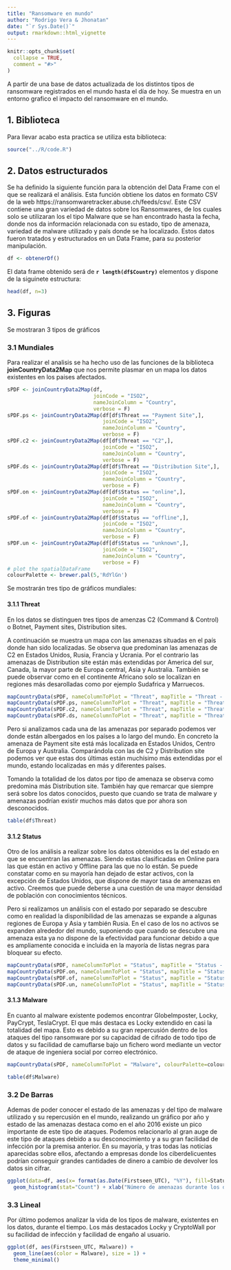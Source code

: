 ```yaml
---
title: "Ransomware en mundo"
author: "Rodrigo Vera & Jhonatan"
date: "`r Sys.Date()`"
output: rmarkdown::html_vignette
---
```


```r

knitr::opts_chunk$set(
  collapse = TRUE,
  comment = "#>"
)
```

A partir de una base de datos actualizada de los distintos tipos de ransomware registrados en el mundo hasta el día de hoy. Se muestra en un entorno grafico el impacto del ransomware en el mundo.

## 1. Biblioteca

Para llevar acabo esta practica se utiliza esta biblioteca:

```r
source("../R/code.R")
```

## 2. Datos estructurados

Se ha definido la siguiente función para la obtención del Data Frame con el que se realizará el análisis. Esta función obtiene los datos en formato CSV de la web https://ransomwaretracker.abuse.ch/feeds/csv/. Este CSV contiene una gran variedad de datos sobre los Ransomwares, de los cuales solo se utilizaran los el tipo Malware que se han encontrado hasta la fecha, donde nos da información relacionada con su estado, tipo de amenaza, variedad de malware utilizado y país donde se ha localizado. Estos datos fueron tratados y estructurados en un Data Frame, para su posterior manipulación.

```r
df <- obtenerDf()
```

El data frame obtenido será de **`r length(df$Country)`** elementos y dispone de la siguinete estructura:

```r
head(df, n=3)
```

## 3. Figuras

Se mostraran 3 tipos de gráficos

### 3.1	Mundiales
Para realizar el analisis se ha hecho uso de las funciones de la biblioteca **joinCountryData2Map** que nos permite plasmar en un mapa los datos existentes en los paises afectados.

```r
sPDF <- joinCountryData2Map(df,
                            joinCode = "ISO2",
                            nameJoinColumn = "Country",
                            verbose = F)
sPDF.ps <- joinCountryData2Map(df[df$Threat == "Payment Site",],
                               joinCode = "ISO2",
                               nameJoinColumn = "Country",
                               verbose = F)
sPDF.c2 <- joinCountryData2Map(df[df$Threat == "C2",],
                               joinCode = "ISO2",
                               nameJoinColumn = "Country",
                               verbose = F)
sPDF.ds <- joinCountryData2Map(df[df$Threat == "Distribution Site",],
                               joinCode = "ISO2",
                               nameJoinColumn = "Country",
                               verbose = F)
sPDF.on <- joinCountryData2Map(df[df$Status == "online",],
                               joinCode = "ISO2",
                               nameJoinColumn = "Country",
                               verbose = F)
sPDF.of <- joinCountryData2Map(df[df$Status == "offline",],
                               joinCode = "ISO2",
                               nameJoinColumn = "Country",
                               verbose = F)
sPDF.un <- joinCountryData2Map(df[df$Status == "unknown",],
                               joinCode = "ISO2",
                               nameJoinColumn = "Country",
                               verbose = F)
# plot the spatialDataFrame
colourPalette <- brewer.pal(5,'RdYlGn')
```

Se mostrarán tres tipo de gráficos mundiales:

#### 3.1.1	Threat
En los datos se distinguen tres tipos de amenzas C2 (Command & Control) o Botnet, Payment sites, Distribution sites.

A continuación se muestra un mapa con las amenazas situadas en el país donde han sido localizadas. Se observa que predominan las amenazas de C2 en Estados Unidos, Rusia, Francia y Ucrania. Por el contrario las amenazas de Distribution site están más extendidas por America del sur, Canada, la mayor parte de Europa central, Asia y Australia. También se puede observar como en el continente Africano solo se localizan en regiones más desarolladas como por ejemplo Sudafrica y Marruecos.  

```r
mapCountryData(sPDF, nameColumnToPlot = "Threat", mapTitle = "Threat - General", colourPalette=colourPalette)
mapCountryData(sPDF.ps, nameColumnToPlot = "Threat", mapTitle = "Threat - Payment Site", colourPalette=colourPalette)
mapCountryData(sPDF.c2, nameColumnToPlot = "Threat", mapTitle = "Threat - C2", colourPalette=colourPalette)
mapCountryData(sPDF.ds, nameColumnToPlot = "Threat", mapTitle = "Threat - Distribution Site", colourPalette=colourPalette)
```

Pero si analizamos cada una de las amenazas por separado podemos ver donde están albergados en los países a lo largo del mundo. En concreto la amenaza de Payment site está más localizada en Estados Unidos, Centro de Europa y Australia. Comparándola con las de C2 y Distribution site podemos ver que estas dos últimas están muchísimo más extendidas por el mundo, estando localizadas en más y diferentes países.

Tomando la totalidad de los datos por tipo de amenaza se observa como predomina más Distribution site. También hay que remarcar que siempre será sobre los datos conocidos, puesto que cuando se trata de malware y amenazas podrían existir muchos más datos que por ahora son desconocidos.

```r
table(df$Threat)
```

#### 3.1.2	Status

Otro de los análisis a realizar sobre los datos obtenidos es la del estado en que se encuentran las amenazas. Siendo estas clasificadas en Online para las que están en activo y Offline para las que no lo están. Se puede constatar como en su mayoría han dejado de estar activos, con la excepción de Estados Unidos, que dispone de mayor tasa de amenazas en activo. Creemos que puede deberse a una cuestión de una mayor densidad de población con conocimientos técnicos.

Pero si realizamos un análisis con el estado por separado se descubre como en realidad la disponibilidad de las amenazas se expande a algunas regiones de Europa y Asia y también Rusia. En el caso de los no activos se expanden alrededor del mundo, suponiendo que cuando se descubre una amenaza esta ya no dispone de la efectividad para funcionar debido a que es ampliamente conocida e incluida en la mayoría de listas negras para bloquear su efecto.

```r
mapCountryData(sPDF, nameColumnToPlot = "Status", mapTitle = "Status - General", colourPalette=colourPalette)
mapCountryData(sPDF.on, nameColumnToPlot = "Status", mapTitle = "Status - online", colourPalette=colourPalette)
mapCountryData(sPDF.of, nameColumnToPlot = "Status", mapTitle = "Status - offline", colourPalette=colourPalette)
mapCountryData(sPDF.un, nameColumnToPlot = "Status", mapTitle = "Status - unknown", colourPalette=colourPalette)
```

#### 3.1.3	Malware

En cuanto al malware existente podemos encontrar GlobeImposter, Locky, PayCrypt, TeslaCrypt. El que más destaca es Locky extendido en casi la totalidad del mapa. Esto es debido a su gran repercusión dentro de los ataques del tipo ransomware por su capacidad de cifrado de todo tipo de datos y su facilidad de camuflarse bajo un fichero word mediante un vector de ataque de ingeniera social por correo electrónico.

```r
mapCountryData(sPDF, nameColumnToPlot = "Malware", colourPalette=colourPalette)
```

```r
table(df$Malware)
```
### 3.2	De Barras

Ademas de poder conocer el estado de las amenazas y del tipo de malware utilizado y su repercusión en el mundo, realizando un gráfico por año y estado de las amenazas destaca como en el año 2016 existe un pico importante de este tipo de ataques. Podemos relacionarlo al gran auge de este tipo de ataques debido a su desconocimiento y a su gran facilidad de infección por la premisa anterior. En su mayoría, y tras todas las noticias aparecidas sobre ellos, afectando a empresas donde los ciberdelicuentes podrían conseguir grandes cantidades de dinero a cambio de devolver los datos sin cifrar. 

```r
ggplot(data=df, aes(x= format(as.Date(Firstseen_UTC), "%Y"), fill=Status)) + 
  geom_histogram(stat="Count") + xlab("Número de amenazas durante los diferentes años")
```

### 3.3 Lineal

Por último podemos analizar la vida de los tipos de malware, existentes en los datos, durante el tiempo. Los más destacados Locky y CryptoWall por su facilidad de infección y facilidad de engaño al usuario. 

```r
ggplot(df, aes(Firstseen_UTC, Malware)) + 
  geom_line(aes(color = Malware), size = 1) +
  theme_minimal()
```